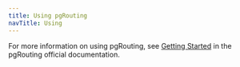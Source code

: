 ```yaml
---
title: Using pgRouting
navTitle: Using
---
```


For more information on using pgRouting, see [Getting Started](https://github.com/pgRouting/pgRouting?tab=readme-ov-file#getting-started) in the pgRouting official documentation.